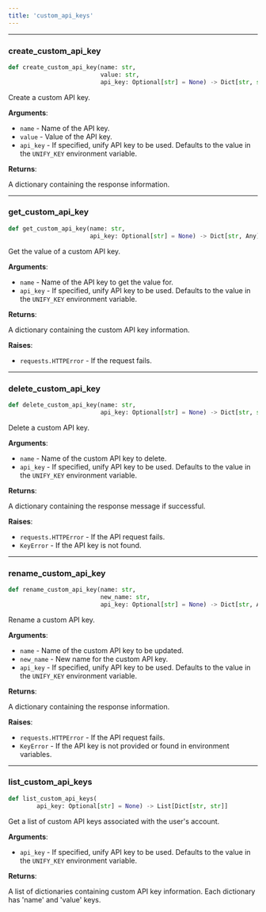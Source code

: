 ```yaml
---
title: 'custom_api_keys'
---
```


<a id="utils.custom_api_keys.create_custom_api_key"></a>

---

### create\_custom\_api\_key

```python
def create_custom_api_key(name: str,
                          value: str,
                          api_key: Optional[str] = None) -> Dict[str, str]
```

Create a custom API key.

**Arguments**:

- `name` - Name of the API key.
- `value` - Value of the API key.
- `api_key` - If specified, unify API key to be used. Defaults
  to the value in the `UNIFY_KEY` environment variable.
  

**Returns**:

  A dictionary containing the response information.

<a id="utils.custom_api_keys.get_custom_api_key"></a>

---

### get\_custom\_api\_key

```python
def get_custom_api_key(name: str,
                       api_key: Optional[str] = None) -> Dict[str, Any]
```

Get the value of a custom API key.

**Arguments**:

- `name` - Name of the API key to get the value for.
- `api_key` - If specified, unify API key to be used. Defaults
  to the value in the `UNIFY_KEY` environment variable.
  

**Returns**:

  A dictionary containing the custom API key information.
  

**Raises**:

- `requests.HTTPError` - If the request fails.

<a id="utils.custom_api_keys.delete_custom_api_key"></a>

---

### delete\_custom\_api\_key

```python
def delete_custom_api_key(name: str,
                          api_key: Optional[str] = None) -> Dict[str, str]
```

Delete a custom API key.

**Arguments**:

- `name` - Name of the custom API key to delete.
- `api_key` - If specified, unify API key to be used. Defaults
  to the value in the `UNIFY_KEY` environment variable.
  

**Returns**:

  A dictionary containing the response message if successful.
  

**Raises**:

- `requests.HTTPError` - If the API request fails.
- `KeyError` - If the API key is not found.

<a id="utils.custom_api_keys.rename_custom_api_key"></a>

---

### rename\_custom\_api\_key

```python
def rename_custom_api_key(name: str,
                          new_name: str,
                          api_key: Optional[str] = None) -> Dict[str, Any]
```

Rename a custom API key.

**Arguments**:

- `name` - Name of the custom API key to be updated.
- `new_name` - New name for the custom API key.
- `api_key` - If specified, unify API key to be used. Defaults
  to the value in the `UNIFY_KEY` environment variable.
  

**Returns**:

  A dictionary containing the response information.
  

**Raises**:

- `requests.HTTPError` - If the API request fails.
- `KeyError` - If the API key is not provided or found in environment variables.

<a id="utils.custom_api_keys.list_custom_api_keys"></a>

---

### list\_custom\_api\_keys

```python
def list_custom_api_keys(
        api_key: Optional[str] = None) -> List[Dict[str, str]]
```

Get a list of custom API keys associated with the user's account.

**Arguments**:

- `api_key` - If specified, unify API key to be used. Defaults
  to the value in the `UNIFY_KEY` environment variable.
  

**Returns**:

  A list of dictionaries containing custom API key information.
  Each dictionary has 'name' and 'value' keys.

<a id="utils.helpers"></a>
